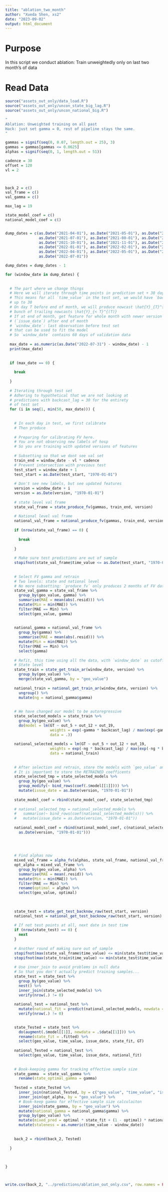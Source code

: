 ```yaml
---
title: "ablation_two_month"
author: "Xueda Shen, xs2"
date: "2023-09-02"
output: html_document
---
```


# Purpose

In this script we conduct ablation: Train unweightedly only on last two month's of data



# Read Data
```r
source("assets_out_only/data_load.R")
source("assets_out_only/uncon_state_big_lag.R")
source("assets_out_only/uncon_national_big.R")
```



```r
"
Ablation: Unweighted training on all past
Hack: just set gamma = 0, rest of pipeline stays the same. 
"

gammas = signif(seq(0, 0.07, length.out = 25), 3)
gammas = gammas[gammas <= 0.0625]
alphas = signif(seq(0, 1, length.out = 51))

cadence = 30
offset = 120
vl = 2



back_2 = c()
val_frame = c()
val_gamma = c()

max_lag = 19

state_model_coef = c()
national_model_coef = c()


dump_dates = c(as.Date("2021-04-01"), as.Date("2021-05-01"), as.Date("2021-06-01"), 
               as.Date("2021-07-01"), as.Date("2021-08-01"), as.Date("2021-09-01"),
               as.Date("2021-10-01"), as.Date("2021-11-01"), as.Date("2021-12-01"),
               as.Date("2022-01-01"), as.Date("2022-02-01"), as.Date("2022-03-01"),
               as.Date("2022-04-01"), as.Date("2022-05-01"), as.Date("2022-06-01"),
               as.Date("2022-07-01")) 

dump_dates = dump_dates - 1

for (window_date in dump_dates) {
  
  
  # The part where we change things
  # Here we will iterate through time points in prediction set + 30 days
  # This means for all `time_value` in the test set, we would have `backcast_lag` 
  # up to 30
  # On day T before end of month, we will produce nowcast \hat{Y}_{T}^{(T)} and a 
  # bunch of trailing nowcasts \hat{Y}_{< T}^{(T)}
  # If at end of month, get feature for whole month with newer version 
  # (`issue_date`) after end of month
  # `window_date`: last observation before test set 
  # that can be used to fit the model
  # So `window_date` contains 60 days of validation data
  
  max_date = as.numeric(as.Date("2022-07-31") - window_date) - 1
  print(max_date)
  
  
  if (max_date == 0) {
    
    break
    
  }
  
  # Iterating through test set 
  # Adhering to hypothetical that we are not looking at
  # predictions with backcast_lag = 30 for the entirety 
  # of test set
  for (i in seq(1, min(50, max_date))) {
    
    
    # In each day in test, we first calibrate
    # Then produce
    
    # Preparing for calibrating FV here.
    # You are not observing new labels of hosp
    # So you are training with updated versions of features
    
    # Subsetting so that we dont see val set 
    train_end = window_date - vl * cadence 
    # Prevent intersection with previous test
    test_start = window_date + 1 
    test_start = as.Date(test_start, "1970-01-01")
    
    # Don't see new labels, but see updated features
    version = window_date + i
    version = as.Date(version, "1970-01-01")
    
    # state level val frame 
    state_val_frame = state_produce_fv(gammas, train_end, version)
    
    # National level val frame 
    national_val_frame = national_produce_fv(gammas, train_end, version)
    
    if (nrow(state_val_frame) == 0) {
      
      break
      
    }
    
    # Make sure test predictions are out of sample
    stopifnot(state_val_frame$time_value <= as.Date(test_start, "1970-01-01"))
    
    
    # Select FV gamma and retrain
    # Two levels: state and national level
    # No more subsetting: `produce_fv` only produces 2 months of FV data
    state_val_gamma = state_val_frame %>%
      group_by(geo_value, gamma) %>%
      summarise(MAE = mean(abs(.resid))) %>%
      mutate(Min = min(MAE)) %>%
      filter(MAE == Min) %>%
      select(geo_value, gamma)
    
    
    national_gamma = national_val_frame %>%
      group_by(gamma) %>%
      summarise(MAE = mean(abs(.resid))) %>%
      mutate(Min = min(MAE)) %>%
      filter(MAE == Min) %>%
      select(gamma)
    
    # Refit, this time using all the data, with `window_date` as cutoff
    # State level
    state_train = state_get_train_ar(window_date, version) %>%
      group_by(geo_value) %>%
      merge(state_val_gamma, by = "geo_value")
    
    national_train = national_get_train_ar(window_date, version) %>%
      ungroup() %>%
      mutate(ng = national_gamma$gamma)
    
    
    # We have changed our model to be autoregressive
    state_selected_models = state_train %>%
      group_by(geo_value) %>%
      do(model = lm(GT ~ out_5 + out_12 + out_19, 
                    weights = exp(-gamma * backcast_lag) / max(exp(-gamma * backcast_lag)),
                    data = .))
    
    national_selected_models = lm(GT ~ out_5 + out_12 + out_19, 
                    weights = exp(-ng * backcast_lag) / max(exp(-ng * backcast_lag)),
                    data = national_train)
    
    
    # After selection and retrain, store the models with `geo_value` and `issue_date`
    # It is important to store the RETRAINED coefficents
    state_selected_tmp = state_selected_models %>%
      group_by(geo_value) %>%
      group_modify(~ bind_rows(coef(.$model[[1]]))) %>%
      mutate(issue_date = as.Date(version, "1970-01-01"))
    
    state_model_coef = rbind(state_model_coef, state_selected_tmp)
    
    # national_selected_tmp = national_selected_models %>%
    #   summarise(~ bind_rows(coef(national_selected_models))) %>%
    #   mutate(issue_date = as.Date(version, "1970-01-01"))
    
    national_model_coef = rbind(national_model_coef, c(national_selected_models$coefficients, 
      as.Date(version, "1970-01-01")))
    
    
    
    
    # Find alphas now
    mixed_val_frame = alpha_fv(alphas, state_val_frame, national_val_frame, state_val_gamma, national_gamma)
    opt_alpha = mixed_val_frame %>%
      group_by(geo_value, alpha) %>%
      summarise(MAE = mean(.resid)) %>%
      mutate(Min = min(MAE)) %>%
      filter(MAE == Min) %>%
      rename(optimal = alpha) %>%
      select(geo_value, optimal)
    
    
    
    state_test = state_get_test_backnow_raw(test_start, version)
    national_test = national_get_test_backnow_raw(test_start, version)
    
    # If not test points at all, next date in test time
    if (nrow(state_test) == 0) {
      next
    }
    
    # Another round of making sure out of sample
    stopifnot(max(state_val_frame$time_value) <= min(state_test$time_value))
    stopifnot(max(state_train$time_value) <= min(state_test$time_value))
    
    # Use inner_join to avoid problems in null data
    # So that you don't actually predict training samples...
    state_test = state_test %>%
      group_by(geo_value) %>%
      nest() %>%
      inner_join(state_selected_models) %>%
      verify(nrow(.) != 0)
    
    national_test = national_test %>%
      mutate(national_fit = predict(national_selected_models, newdata = .)) %>%
      verify(nrow(.) != 0)
    

    state_Tested = state_test %>%
      do(augment(.$model[[1]], newdata = .$data[[1]])) %>%
      rename(state_fit = .fitted) %>%
      select(geo_value, time_value, issue_date, state_fit, GT)
    
    national_Tested = national_test %>%
      select(geo_value, time_value, issue_date, national_fit)
    
    
    # Book-keeping gamma for tracking effective sample size 
    state_gamma  = state_val_gamma %>%
      rename(state_optimal_gamma = gamma)
    
    Tested = state_Tested %>%
      inner_join(national_Tested, by = c("geo_value", "time_value", "issue_date")) %>%
      inner_join(opt_alpha, by = "geo_value") %>%
      # Book-keep gamma for effective sample size calculaiton
      inner_join(state_gamma, by = "geo_value") %>%
      mutate(national_gamma = national_gamma$gamma) %>%
      group_by(geo_value) %>%
      mutate(mixed_pred = optimal * state_fit + (1 - optimal) * national_fit) %>%
      mutate(staleness = as.numeric(time_value - window_date))
    
    
    back_2 = rbind(back_2, Tested)
    
  }
  
  
  
}



write.csv(back_2, "../predictions/ablation_out_only.csv", row.names = FALSE)

```



